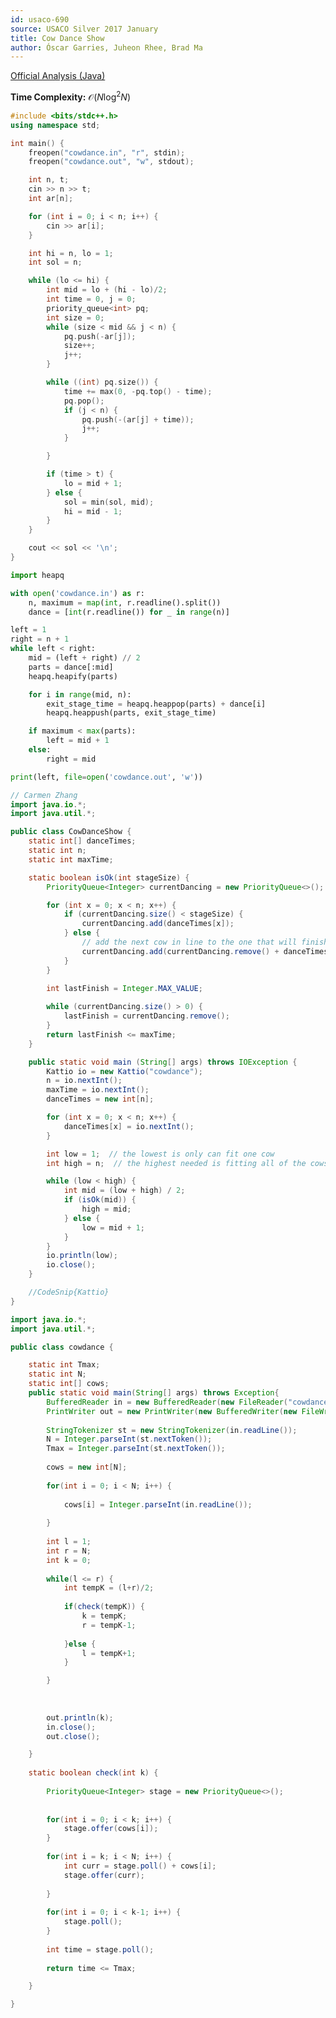 ```yaml
---
id: usaco-690
source: USACO Silver 2017 January
title: Cow Dance Show
author: Óscar Garries, Juheon Rhee, Brad Ma
---
```


[Official Analysis (Java)](http://www.usaco.org/current/data/sol_cowdance_silver_jan17.html)

<LanguageSection>

<CPPSection>

**Time Complexity:** $\mathcal{O}(N\log^2N)$

```cpp
#include <bits/stdc++.h>
using namespace std;

int main() {
	freopen("cowdance.in", "r", stdin);
	freopen("cowdance.out", "w", stdout);

	int n, t;
	cin >> n >> t;
	int ar[n];

	for (int i = 0; i < n; i++) {
		cin >> ar[i];
	}

	int hi = n, lo = 1;
	int sol = n;

	while (lo <= hi) {
		int mid = lo + (hi - lo)/2;
		int time = 0, j = 0;
		priority_queue<int> pq;
		int size = 0;
		while (size < mid && j < n) {
			pq.push(-ar[j]);
			size++;
			j++;
		}

		while ((int) pq.size()) {
			time += max(0, -pq.top() - time);
			pq.pop();
			if (j < n) {
				pq.push(-(ar[j] + time));
				j++;
			}

		}

		if (time > t) {
			lo = mid + 1;
		} else {
			sol = min(sol, mid);
			hi = mid - 1;
		}
	}

	cout << sol << '\n';
}

```

</CPPSection>

<PySection>

```python
import heapq

with open('cowdance.in') as r:
	n, maximum = map(int, r.readline().split())
	dance = [int(r.readline()) for _ in range(n)]

left = 1
right = n + 1
while left < right:
	mid = (left + right) // 2
	parts = dance[:mid]
	heapq.heapify(parts)

	for i in range(mid, n): 
		exit_stage_time = heapq.heappop(parts) + dance[i]
		heapq.heappush(parts, exit_stage_time)

	if maximum < max(parts): 
		left = mid + 1
	else: 
		right = mid

print(left, file=open('cowdance.out', 'w'))
```

</PySection>
	
<JavaSection>

```java
// Carmen Zhang
import java.io.*;
import java.util.*;

public class CowDanceShow {
	static int[] danceTimes;
	static int n;
	static int maxTime;

	static boolean isOk(int stageSize) {
		PriorityQueue<Integer> currentDancing = new PriorityQueue<>();

		for (int x = 0; x < n; x++) {
			if (currentDancing.size() < stageSize) {
				currentDancing.add(danceTimes[x]);
			} else { 
				// add the next cow in line to the one that will finish first
				currentDancing.add(currentDancing.remove() + danceTimes[x]);
			}
		}

		int lastFinish = Integer.MAX_VALUE;
		
		while (currentDancing.size() > 0) {
			lastFinish = currentDancing.remove();
		}
		return lastFinish <= maxTime;
	}

	public static void main (String[] args) throws IOException {
		Kattio io = new Kattio("cowdance");
		n = io.nextInt();
		maxTime = io.nextInt();
		danceTimes = new int[n];

		for (int x = 0; x < n; x++) {
			danceTimes[x] = io.nextInt();
		}

		int low = 1;  // the lowest is only can fit one cow
		int high = n;  // the highest needed is fitting all of the cows at once

		while (low < high) { 
			int mid = (low + high) / 2;
			if (isOk(mid)) {
				high = mid;
			} else {
				low = mid + 1;
			}
		}
		io.println(low);
		io.close();
	}

	//CodeSnip{Kattio}
}
```
	
</JavaSection>

```java
import java.io.*;
import java.util.*;

public class cowdance {

	static int Tmax;
	static int N;
	static int[] cows;
	public static void main(String[] args) throws Exception{
		BufferedReader in = new BufferedReader(new FileReader("cowdance.in"));
		PrintWriter out = new PrintWriter(new BufferedWriter(new FileWriter("cowdance.out")));
		
		StringTokenizer st = new StringTokenizer(in.readLine());
		N = Integer.parseInt(st.nextToken());
		Tmax = Integer.parseInt(st.nextToken());
		
		cows = new int[N];
		
		for(int i = 0; i < N; i++) {
			
			cows[i] = Integer.parseInt(in.readLine());
			
		}
		
		int l = 1;
		int r = N;
		int k = 0;
		
		while(l <= r) {
			int tempK = (l+r)/2;
			
			if(check(tempK)) {			
				k = tempK;			
				r = tempK-1;
				
			}else {
				l = tempK+1;
			}

		}
		
		
	
		out.println(k);
		in.close();
		out.close();

	}
	
	static boolean check(int k) {
	
		PriorityQueue<Integer> stage = new PriorityQueue<>();
		
		
		for(int i = 0; i < k; i++) {
			stage.offer(cows[i]);
		}
		
		for(int i = k; i < N; i++) {
			int curr = stage.poll() + cows[i];
			stage.offer(curr);
			
		}
		
		for(int i = 0; i < k-1; i++) {
			stage.poll();
		}
		
		int time = stage.poll();
		
		return time <= Tmax;

	}

}
```

</LanguageSection>
